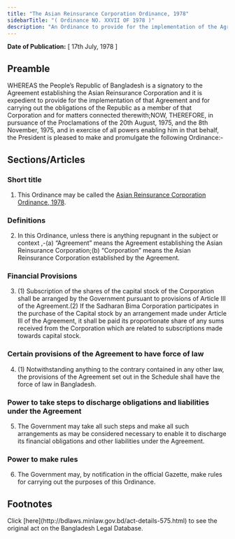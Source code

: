 ```yaml
---
title: "The Asian Reinsurance Corporation Ordinance, 1978"
sidebarTitle: "( Ordinance NO. XXVII OF 1978 )"
description: "An Ordinance to provide for the implementation of the Agreement establishing the Asian Reinsurance Corporation."
---
```


**Date of Publication:** [ 17th July, 1978 ]

## Preamble

WHEREAS the People’s Republic of Bangladesh is a signatory to the Agreement establishing the Asian Reinsurance Corporation and it is expedient to provide for the implementation of that Agreement and for carrying out the obligations of the Republic as a member of that Corporation and for matters connected therewith;NOW, THEREFORE, in pursuance of the Proclamations of the 20th August, 1975, and the 8th November, 1975, and in exercise of all powers enabling him in that behalf, the President is pleased to make and promulgate the following Ordinance:-

## Sections/Articles

### Short title

1. This Ordinance may be called the [Asian Reinsurance Corporation Ordinance, 1978](/laws/act-575 "Asian Reinsurance Corporation Ordinance, 1978").

### Definitions

2. In this Ordinance, unless there is anything repugnant in the subject or context ,-(a) “Agreement” means the Agreement establishing the Asian Reinsurance Corporation;(b) “Corporation” means the Asian Reinsurance Corporation established by the Agreement.

### Financial Provisions

3. (1) Subscription of the shares of the capital stock of the Corporation shall be arranged by the Government pursuant to provisions of Article III of the Agreement.(2) If the Sadharan Bima Corporation participates in the purchase of the Capital stock by an arrangement made under Article III of the Agreement, it shall be paid its proportionate share of any sums received from the Corporation which are related to subscriptions made towards capital stock.

### Certain provisions of the Agreement to have force of law

4. (1) Notwithstanding anything to the contrary contained in any other law, the provisions of the Agreement set out in the Schedule shall have the force of law in Bangladesh.

### Power to take steps to discharge obligations and liabilities under the Agreement

5. The Government may take all such steps and make all such arrangements as may be considered necessary to enable it to discharge its financial obligations and other liabilities under the Agreement.

### Power to make rules

6. The Government may, by notification in the official Gazette, make rules for carrying out the purposes of this Ordinance.

## Footnotes

<Note>
  Click [here](http://bdlaws.minlaw.gov.bd/act-details-575.html) to see the original act on the Bangladesh Legal Database.
</Note>
